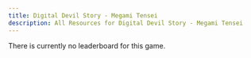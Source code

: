 ```yaml
---
title: Digital Devil Story - Megami Tensei
description: All Resources for Digital Devil Story - Megami Tensei
---
```



<DocsHero 
    content="Digital Devil Story: Megami Tensei is first entry in Atlus's Digital Devil Story: Megami Tensei series. The game is a loose adaptation of Aya Nishitani's novel of the same name. "
    srcUrl={cover}
    alt="Digital Devil Story - Megami Tensei Cover"
/>

<Card title='Leaderboard'>There is currently no leaderboard for this game.</Card>